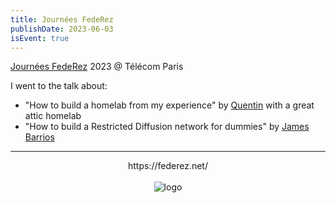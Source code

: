```yaml
---
title: Journées FedeRez
publishDate: 2023-06-03
isEvent: true
---
```


[Journées FedeRez](https://federez.net/journees/) 2023 @ Télécom Paris

I went to the talk about:

- "How to build a homelab from my experience" by [Quentin](https://gitlab.com/QuentinN42) with a great attic homelab
- "How to build a Restricted Diffusion network for dummies" by [James Barrios](https://fr.linkedin.com/in/jamesbarrios)


---



<Center>
    <div>https://federez.net/</div>
    <br />
    <Image src={logo} alt="logo" height={100}/>
</Center>

